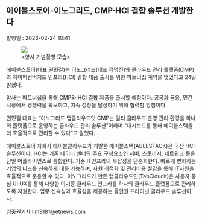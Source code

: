 <h2>에이블스토어-이노그리드, CMP·HCI 결합 솔루션 개발한다</h2>
<div style={{ color: '#909090' }}>발행일 : 2023-02-24 10:41</div>

<figure>
  <img src='https://github.com/ablecloud-team/ablecloud-homepage/blob/dev/public/images/blog/487-1.jpg?raw=true' />
  <div style={{ display: 'flex', justifyContent: 'center' }} className='not-prose'>
    &lt;양사 기념촬영 모습&gt;
  </div>
</figure>
에이블스토어(대표 권민길)는 이노그리드(대표 김명진)와 클라우드 관리 플랫폼(CMP)과 하이퍼컨버지드 인프라(HCI)
결합 제품 출시를 위한 파트너십 계약을 맺었다고 24일 밝혔다.

양사는 파트너십을 통해 CMP와 HCI 결합 제품을 출시할 예정이다. 공공과 금융, 민간 시장에서 경쟁력을 확보하고, 지속 성장을 달성하기 위해 협력할 방침이다.

권민길 대표는 “이노그리드 탭클라우드잇 CMP는 멀티 클라우드 운영 관리 환경을 하나의 플랫폼으로 운영하는 클라우드 관리 솔루션”이라며 “대시보드를 통해 에이블스택을 더 효율적으로 관리할 수 있다”고 말했다.

에이블스토어 자회사 에이블클라우드가 개발한 에이블스택(ABLESTACK)은 국산 HCI 솔루션이다. HCI는 기존 데이터 센터의 주요 구성요소인 서버, 스토리지, 네트워크 등을 단일 어플라이언스로 통합한다. 기존 IT인프라의 복잡성을 단순화한다. 빠르게 변화하는 기업의 니즈를 신속하게 대응 가능하며, 자원 최적화 및 관리비용 절감을 통해 IT자원을 효율적으로 운용할 수 있다.
이노그리드가 만든 탭클라우드잇(TabCloudit)은 사용자 중심 UI·UX를 통해 다양한 이기종 클라우드 인프라를 하나의 클라우드 플랫폼으로 관리하도록 지원한다. 업무 신속성과 효율성을 제공하는 올인원 프라이빗 클라우드 솔루션이다.

임중권기자 lim9181@etnews.com
